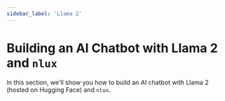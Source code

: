 ```yaml
---
sidebar_label: 'Llama 2'
---
```



# Building an AI Chatbot with Llama 2 and `nlux`

In this section, we'll show you how to build an AI chatbot with Llama 2 (hosted on Hugging Face) and `nlux`.

<PlatformSelector reactJs={ReactJs} javascript={Javascript} />
